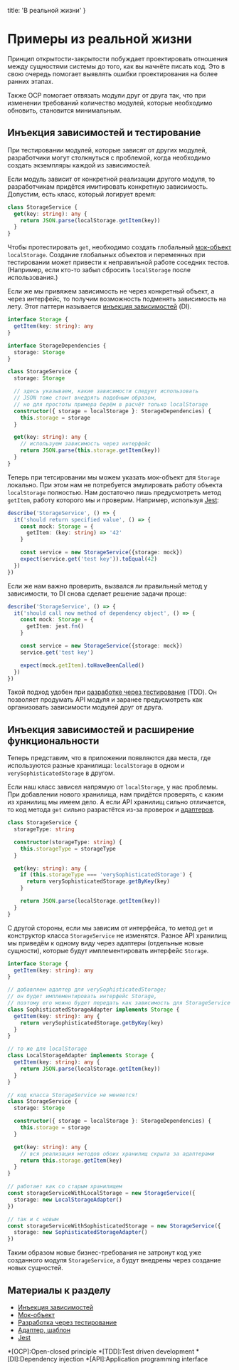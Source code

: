 
  title: 'В реальной жизни'
}


# Примеры из реальной жизни

Принцип открытости-закрытости побуждает проектировать отношения между сущностями системы до того, как вы начнёте писать код. Это в свою очередь помогает выявлять ошибки проектирования на более ранних этапах.

Также OCP помогает отвязать модули друг от друга так, что при изменении требований количество модулей, которые необходимо обновить, становится минимальным.

## Инъекция зависимостей и тестирование

При тестировании модулей, которые зависят от других модулей, разработчики могут столкнуться с проблемой, когда необходимо создать экземпляры каждой из зависимостей.

Если модуль зависит от конкретной реализации другого модуля, то разработчикам придётся имитировать конкретную зависимость. Допустим, есть класс, который логирует время:

```ts
class StorageService {
  get(key: string): any {
    return JSON.parse(localStorage.getItem(key))
  }
}
```

Чтобы протестировать `get`, необходимо создать глобальный [мок-объект](https://ru.wikipedia.org/wiki/Mock-объект) `localStorage`. Создание глобальных объектов и переменных при тестировании может привести к неправильной работе соседних тестов. (Например, если кто-то забыл сбросить `localStorage` после использования.)

Если же мы привяжем зависимость не через конкретный объект, а через интерфейс, то получим возможность подменять зависимость на лету. Этот паттерн называется [инъекция зависимостей](https://ru.wikipedia.org/wiki/Внедрение_зависимости) (DI).

```ts
interface Storage {
  getItem(key: string): any
}

interface StorageDependencies {
  storage: Storage
}

class StorageService {
  storage: Storage

  // здесь указываем, какие зависимости следует использовать
  // JSON тоже стоит внедрять подобным образом,
  // но для простоты примера берём в расчёт только localStorage
  constructor({ storage = localStorage }: StorageDependencies) {
    this.storage = storage
  }

  get(key: string): any {
    // используем зависимость через интерфейс
    return JSON.parse(this.storage.getItem(key))
  }
}
```

Теперь при тетсировании мы можем указать мок-объект для `Storage` локально. При этом нам не потребуется эмулировать работу объекта `localStorage` полностью. Нам достаточно лишь предусмотреть метод `getItem`, работу которого мы и проверим. Например, используя [Jest](https://jestjs.io):

```ts
describe('StorageService', () => {
  it('should return specified value', () => {
    const mock: Storage = {
      getItem: (key: string) => '42'
    }

    const service = new StorageService({storage: mock})
    expect(service.get('test key')).toEqual(42)
  })
})
```

Если же нам важно проверить, вызвался ли правильный метод у зависимости, то DI снова сделает решение задачи проще:

```ts
describe('StorageService', () => {
  it('should call now method of dependency object', () => {
    const mock: Storage = {
      getItem: jest.fn()
    }

    const service = new StorageService({storage: mock})
    service.get('test key')

    expect(mock.getItem).toHaveBeenCalled()
  })
})
```

Такой подход удобен при [разработке через тестирование](https://bespoyasov.ru/ttt-tdd/) (TDD). Он позволяет продумать API модуля и заранее предусмотреть как организовать зависимости модулей друг от друга.

## Инъекция зависимостей и расширение функциональности

Теперь представим, что в приложении появляются два места, где используются разные хранилища: `localStorage` в одном и `verySophisticatedStorage` в другом.

Если наш класс зависел напрямую от `localStorage`, у нас проблемы. При добавлении нового хранилища, нам придётся проверять, с каким из хранилищ мы имеем дело. А если API хранилищ сильно отличается, то код метода `get` сильно разрастётся из-за проверок и [адаптеров](https://ru.wikipedia.org/wiki/Адаптер_(шаблон_проектирования)).

```ts
class StorageService {
  storageType: string

  constructor(storageType: string) {
    this.storageType = storageType
  }

  get(key: string): any {
    if (this.storageType === 'verySophisticatedStorage') {
      return verySophisticatedStorage.getByKey(key)
    }

    return JSON.parse(localStorage.getItem(key))
  }
}
```

С другой стороны, если мы зависим от интерфейса, то метод `get` и конструктор класса `StorageService` не изменятся. Разное API хранилищ мы приведём к одному виду через адаптеры (отдельные новые сущности), которые будут имплементировать интерфейс `Storage`.

```ts
interface Storage {
  getItem(key: string): any
}

// добавляем адаптер для verySophisticatedStorage;
// он будет имплементировать интерфейс Storage,
// поэтому его можно будет передать как зависимость для StorageService
class SophisticatedStorageAdapter implements Storage {
  getItem(key: string): any {
    return verySophisticatedStorage.getByKey(key)
  }
}

// то же для localStorage
class LocalStorageAdapter implements Storage {
  getItem(key: string): any {
    return JSON.parse(localStorage.getItem(key))
  }
}

// код класса StorageService не меняется!
class StorageService {
  storage: Storage

  constructor({ storage = localStorage }: StorageDependencies) {
    this.storage = storage
  }

  get(key: string): any {
    // вся реализация методов обоих хранилищ скрыта за адаптерами
    return this.storage.getItem(key)
  }
}

// работает как со старым хранилищем
const storageServiceWithLocalStorage = new StorageService({
  storage: new LocalStorageAdapter()
})

// так и с новым
const storageServiceWithSophisticatedStorage = new StorageService({
  storage: new SophisticatedStorageAdapter()
})
```

Таким образом новые бизнес-требования не затронут код уже созданного модуля `StorageService`, а будут внедрены через создание новых сущностей.

## Материалы к разделу
- [Инъекция зависимостей](https://ru.wikipedia.org/wiki/Внедрение_зависимости)
- [Мок-объект](https://ru.wikipedia.org/wiki/Mock-объект)
- [Разработка через тестирование](https://bespoyasov.ru/ttt-tdd/)
- [Адаптер, шаблон](https://ru.wikipedia.org/wiki/Адаптер_(шаблон_проектирования))
- [Jest](https://jestjs.io)

*[OCP]:Open-closed principle
*[TDD]:Test driven development
*[DI]:Dependency injection
*[API]:Application programming interface
